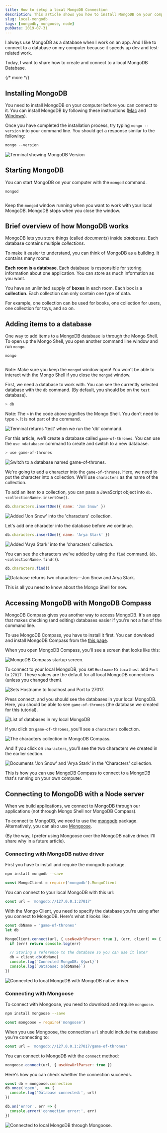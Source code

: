 ```yaml
---
title: How to setup a local MongoDB Connection
description: This article shows you how to install MongoDB on your computer and different ways you can access it.
slug: local-mongodb
tags: [mongodb, mongoose, node]
pubDate: 2019-07-31
---
```



I always use MongoDB as a database when I work on an app. And I like to connect to a database on my computer because it speeds up dev and test-related work.

Today, I want to share how to create and connect to a local MongoDB Database.

{/* more */}

## Installing MongoDB

You need to install MongoDB on your computer before you can connect to it. You can install MongoDB by following these instructions ([Mac][1] and [Windows][2]).

Once you have completed the installation process, try typing `mongo --version` into your command line. You should get a response similar to the following:

```js
mongo --version
```

<Image src="/assets/2019/local-mongodb/version.png" alt="Terminal showing MongoDB Version"/>

## Starting MongoDB

You can start MongoDB on your computer with the `mongod` command.

```js
mongod
```

<Image src="/assets/2019/local-mongodb/mongod.png" alt=""/>

Keep the `mongod` window running when you want to work with your local MongoDB. MongoDB stops when you close the window.

## Brief overview of how MongoDB works

MongoDB lets you store things (called *documents*) inside *databases*. Each database contains multiple *collections*.

To make it easier to understand, you can think of MongoDB as a building. It contains many rooms.

**Each room is a database**. Each database is responsible for storing information about one application. You can store as much information as you want.

You have an unlimited supply of **boxes** in each room. Each box is a  **collection**. Each collection can only contain one type of data.

For example, one collection can be used for books, one collection for users, one collection for toys, and so on.

## Adding items to a database

One way to add items to a MongoDB database is through the Mongo Shell. To open up the Mongo Shell, you open another command line window and run `mongo`.

```js
mongo
```

<Image src="/assets/2019/local-mongodb/mongo-shell.png" alt=""/>

Note: Make sure you keep the `mongod` window open! You won't be able to interact with the Mongo Shell if you close the `mongod` window.

First, we need a database to work with. You can see the currently selected database with the `db` command. (By default, you should be on the `test` database).

```bash
> db
```

Note: The `>` in the code above signifies the Mongo Shell. You don't need to type `>`. It is not part of the command.

<Image src="/assets/2019/local-mongodb/test-db.png" alt="Terminal returns 'test' when we run the 'db' command."/>

For this article, we'll create a database called `game-of-thrones`. You can use the `use <database>` command to create and switch to a new database.

```bash
> use game-of-thrones
```

<Image src="/assets/2019/local-mongodb/switch-db.png" alt="Switch to a database named game-of-thrones."/>

We're going to add a character into the `game-of-thrones`. Here, we need to put the character into a collection. We'll use `characters` as the name of the collection.

To add an item to a collection, you can pass a JavaScript object into `db.<collectionName>.insertOne()`.

```js
db.characters.insertOne({ name: 'Jon Snow' })
```

<Image src="/assets/2019/local-mongodb/insert-1.png" alt="Added 'Jon Snow' into the 'characters' collection."/>

Let's add one character into the database before we continue.

```js
db.characters.insertOne({ name: 'Arya Stark' })
```

<Image src="/assets/2019/local-mongodb/insert-2.png" alt="Added 'Arya Stark' into the 'characters' collection."/>

You can see the characters we've added by using the `find` command. (`db.<collectionName>.find()`).

```js
db.characters.find()
```

<Image src="/assets/2019/local-mongodb/db-find.png" alt="Database returns two characters—Jon Snow and Arya Stark."/>

This is all you need to know about the Mongo Shell for now.

## Accessing MongoDB with MongoDB Compass

MongoDB Compass gives you another way to access MongoDB. It's an app that makes checking (and editing) databases easier if you're not a fan of the command line.

To use MongoDB Compass, you have to install it first. You can download and install MongoDB Compass from the [this page][3].

When you open MongoDB Compass, you'll see a screen that looks like this:

<Image src="/assets/2019/local-mongodb/mongodb-compass.png" alt="MongoDB Compass startup screen."/>

To connect to your local MongoDB, you set `Hostname` to `localhost` and `Port` to `27017`. These values are the default for all local MongoDB connections (unless you changed them).

<Image src="/assets/2019/local-mongodb/mongodb-compass-settings.png" alt="Sets Hostname to localhost and Port to 27017."/>

Press connect, and you should see the databases in your local MongoDB. Here, you should be able to see `game-of-thrones` (the database we created for this tutorial).

<Image src="/assets/2019/local-mongodb/mongodb-compass-databases.png" alt="List of databases in my local MongoDB"/>

If you click on `game-of-thrones`, you'll see a `characters` collection.

<Image src="/assets/2019/local-mongodb/mongodb-compass-collection.png" alt="The characters collection in MongoDB Compass."/>

And if you click on `characters`, you'll see the two characters we created in the earlier section.

<Image src="/assets/2019/local-mongodb/mongodb-compass-documents.png" alt="Documents 'Jon Snow' and 'Arya Stark' in the 'Characters' collection."/>

This is how you can use MongoDB Compass to connect to a MongoDB that's running on your own computer.

## Connecting to MongoDB with a Node server

When we build applications, we connect to MongoDB through our applications (not through Mongo Shell nor MongoDB Compass).

To connect to MongoDB, we need to use the [mongodb][4] package. Alternatively, you can also use [Mongoose][5].

(By the way, I prefer using Mongoose over the MongoDB native driver. I'll share why in a future article).

### Connecting with MongoDB native driver

First you have to install and require the mongodb package.

```bash
npm install mongodb --save
```

```js
const MongoClient = require('mongodb').MongoClient
```

You can connect to your local MongoDB with this url:

```js
const url = 'mongodb://127.0.0.1:27017'
```

With the Mongo Client, you need to specify the database you're using after you connect to MongoDB. Here's what it looks like:

```js
const dbName = 'game-of-thrones'
let db

MongoClient.connect(url, { useNewUrlParser: true }, (err, client) => {
  if (err) return console.log(err)

  // Storing a reference to the database so you can use it later
  db = client.db(dbName)
  console.log(`Connected MongoDB: ${url}`)
  console.log(`Database: ${dbName}`)
})
```

<Image src="/assets/2019/local-mongodb/connect-mongodb.png" alt="Connected to local MongoDB with MongoDB native driver."/>

### Connecting with Mongoose

To connect with Mongoose, you need to download and require `mongoose`.

```bash
npm install mongoose --save
```

```js
const mongoose = require('mongoose')
```

When you use Mongoose, the connection `url` should include the database you're connecting to:

```js
const url = 'mongodb://127.0.0.1:27017/game-of-thrones'
```

You can connect to MongoDB with the `connect` method:

```js
mongoose.connect(url, { useNewUrlParser: true })
```

Here's how you can check whether the connection succeeds.

```js
const db = mongoose.connection
db.once('open', _ => {
  console.log('Database connected:', url)
})

db.on('error', err => {
  console.error('connection error:', err)
})
```

<Image src="/assets/2019/local-mongodb/connect-mongoose.png" alt="Connected to local MongoDB through Mongoose."/>

[1]:	/blog/install-mongodb "Install MongoDB on Mac"
[2]:	https://treehouse.github.io/installation-guides/windows/mongo-windows.html "Treehouse — Install MongoDB on Windows"
[3]:	https://docs.mongodb.com/compass/master/install/ "MongoDB Compass"
[4]:	https://www.npmjs.com/package/mongodb "MongoDB driver"
[5]:	https://www.npmjs.com/package/mongoose "Mongoose"
